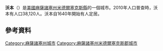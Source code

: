 {{NoteTA
|G1 = USState
|G2 = Unit
}}
{{Infobox settlement|official_name            = Woburn, Massachusetts
|motto                    = Industria et Virtute (Industry and Virtue)
|Nicknames                = The Wu, Wu-Town{{citation}}
|image_skyline            = Benjamin Thompson Birthplace, Woburn, Massachusetts.JPG
|imagesize                = 250px
|image_caption            = 
|image_seal               = WoburnMA-seal.png
|image_flag               =
|image_map                = Woburn_ma_highlight.png
|mapsize                  = 250px
|map_caption              = 在米德塞克斯郡的位置
|image_map1               =
|mapsize1                 =
|map_caption1             =
| pushpin_map = USA
| pushpin_map_caption = 在美國的位置
|subdivision_type         = 國家
|subdivision_name         = [[美國|美國]]
|subdivision_type1        = 州
|subdivision_name1        = [[麻薩諸塞州|麻薩諸塞州]]
|subdivision_type2        = 郡
|subdivision_name2        = [[米德爾塞克斯縣_(麻薩諸塞州)|米德爾塞克斯]]
|established_title        = 定居
|established_date         = 1640
|established_title2       = 建城
|established_date2        = 1642
|established_title3       =
|established_date3        =
|government_type          = [[Mayor-council_government|Mayor-council city]]
|leader_title             = 市長
|leader_name              = Scott Galvin
|leader_title1            = Ward<br>   aldermen
|leader_name1             = Rosa DiTucci (1)<br/>Richard F. Gately Jr. (2)<br/>Mark E. Gaffney (3)<br/>Michael D. Anderson (4)<br/>Darlene Mercer-Bruen (5)<br/>Michael L. Raymond (6)<br/>Raymond B. Drapeau (7)
|leader_title2            = At-large<br>   aldermen
|leader_name2             = Paul J. Denaro<br/>Richard M. Haggerty
|area_magnitude           =
|area_total_km2           = 33.4
|area_total_sq_mi         = 12.9
|area_land_km2            = 32.8
|area_land_sq_mi          = 12.7
|area_water_km2           = 0.6
|area_water_sq_mi         = 0.2
|population_as_of         = 2010
|settlement_type          = [[城市|城市]]
|population_total         = 38,120
|population_density_km2   = 1,129.3
|population_density_sq_mi = 2,916.7
|elevation_m              = 30
|elevation_ft             = 100
|timezone                 = [[Eastern_Standard_Time_Zone|東部]]
|utc_offset               = -5
|timezone_DST             = [[Eastern_Standard_Time_Zone|東部]]
|utc_offset_DST           = -4
|coordinates_display      = inline,title
|coordinates_type         = region:US_type:city
|latd = 42 |latm = 28 |lats = 45 |latNS = N
|longd = 71 |longm = 09 |longs = 10 |longEW = W
|website                  = [http://www.cityofwoburn.com/ www.cityofwoburn.com]
|postal_code_type         = ZIP code
|postal_code              = 01801 / 01888
|area_code                = [[Area_code_339|339]] / [[Area_code_781|781]]
|blank_name               = [[Federal_Information_Processing_Standard|FIPS code]]
|blank_info               = 25-81035
|blank1_name              = [[Geographic_Names_Information_System|GNIS]] feature ID
|blank1_info              = 0612270
|footnotes                =
}}
'''沃本'''（{{lang-en|Woburn}}）是[[美國|美國]][[麻薩諸塞州|麻薩諸塞州]][[米德爾塞克斯縣_(麻薩諸塞州)|米德爾塞克斯縣]]的一個城市。2010年人口普查時，沃本有人口38,120人。沃本自1640年開始有人定居。

==參考資料==
{{Reflist}}
{{Commonscat|Woburn, Massachusetts|沃本 (麻薩諸塞州)}}
{{Massachusetts}}
[[Category:麻薩諸塞州城市|Category:麻薩諸塞州城市]]
[[Category:麻薩諸塞州米德爾塞克斯郡城市|Category:麻薩諸塞州米德爾塞克斯郡城市]]